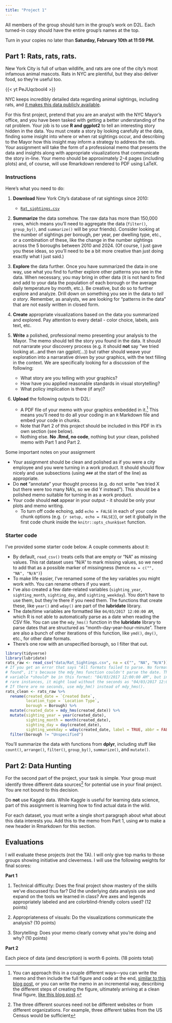 ```yaml
---
title: "Project 1"
---
```



:::fyi

All members of the group should turn in the group's work on D2L. Each turned-in copy should have the entire group's names at the top.

Turn in your copies no later than **Saturday, February 10th at 11:59 PM.** 

:::


## Part 1: Rats, rats, rats.

New York City is full of urban wildlife, and rats are one of the city's most infamous animal mascots. Rats in NYC are plentiful, but they also deliver food, so they're useful too.

{{< yt PeJUqcbool4 >}}

NYC keeps incredibly detailed data regarding animal sightings, including rats, and [it makes this data publicly available](https://www.kaggle.com/new-york-city/nyc-rat-sightings/data).

For this first project, pretend that you are an analyst with the NYC Mayor's office, and you have been tasked with getting a better understanding of the rat problem. Your job is to use **R and ggplot2** to tell an interesting story hidden in the data. You must create a story by looking carefully at the data, finding some insight into where or when rat sightings occur, and describing to the Mayor how this insight may inform a strategy to address the rats. Your assignment will take the form of a professional memo that presents the data and insights along with appropriate visualizations that communicate the story in-line. Your memo should be approximately 2-4 pages (including plots) and, of course, will use Rmarkdown rendered to PDF using LaTeX.

### Instructions

Here's what you need to do:

1. **Download** New York City's database of rat sightings since 2010:

    - [<i class="fas fa-file-csv"></i> `Rat_sightings.csv`](/data/Rat_sightings.csv)

2. **Summarize** the data somehow. The raw data has more than 150,000 rows, which means you'll need to aggregate the data (`filter()`, `group_by()`, and `summarize()` will be your friends). Consider looking at the number of sightings per borough, per year, per dwelling type, etc., or a combination of these, like the change in the number sightings across the 5 boroughs between 2010 and 2024. (Of course, I just gave you these ideas, so you'll need to be a bit more creative than just doing exactly what I just said.)

3. **Explore** the data further. Once you have summarized the data in one way, use what you find to further explore other patterns you see in the data. When necessary, you may bring in other data (it is not hard to find and add to your data the population of each borough or the average daily temperature by month, etc.). Be creative, but do so to further explore and analyze. Drill down on something you see in the data to *tell a story*. Remember, as analysts, we are looking for "patterns in the data" that are not easily written in closed form.

4. **Create** appropriate visualizations based on the data you summarized and explored. Pay attention to every detail - color choice, labels, axis text, etc.

5. **Write** a polished, professional memo presenting your analysis to the Mayor. The memo should tell the story you found in the data. It should not narrarate your discovery process (e.g. it should **not** say "we tried looking at...and then ran ggplot(...)) but rather should weave your exploration into a narrarative driven by your graphics, with the text filling in the context. We are specifically looking for a discussion of the following:

    - What story are you telling with your graphics?
    - How have you applied reasonable standards in visual storytelling?
    - What policy implication is there (if any)?
    
  
6. **Upload** the following outputs to D2L:

    - A PDF file of your memo with your graphics embedded in it.^[You can approach this in a couple different ways—you can write the memo and then include the full figure and code at the end, [similar to this blog post](https://rud.is/b/2017/09/18/mapping-fall-foliage-with-sf/), or you can write the memo in an incremental way, describing the different steps of creating the figure, ultimately arriving at a clean final figure, [like this blog post](https://rudeboybert.github.io/fivethirtyeight/articles/bechdel.html).] This means you'll need to do all your coding in an `R` Markdown file and embed your code in chunks. 
    - Note that Part 2 of this project should be included in this PDF in it's own section (see below).
    - Nothing else. **No .Rmd, no code**, nothing but your clean, polished memo with Part 1 and Part 2.
    
Some important notes on your assignment

- Your assignment should be clean and polished as if you were a city employee and you were turning in a work product. It should should flow nicely and use subsections (using ```###``` at the start of the line) as appropriate.
- Do **not** "annotate" your thought process (e.g. do not write "we tried X but there were too many NA's, so we did Y instead"). This should be a polished memo suitable for turning in as a work product.
- Your code should **not** appear in your output - it should be only your plots and memo writing. 
  - To turn off code echoing, add `echo = FALSE` in each of your code chunk options (e.g. `{r setup, echo = FALSE}`), or set it globally in the first code chunk inside the `knitr::opts_chunk$set` function.
    
    
### Starter code

I've provided some starter code below. A couple comments about it:

- By default, `read_csv()` treats cells that are empty or "NA" as missing values. This rat dataset uses "N/A" to mark missing values, so we need to add that as a possible marker of missingness (hence `na = c("", "NA", "N/A")`)
- To make life easier, I've renamed some of the key variables you might work with. You can rename others if you want.
- I've also created a few date-related variables (`sighting_year`, `sighting_month`, `sighting_day`, and `sighting_weekday`). You don't have to use them, but they're there if you need them. The functions that create these, like `year()` and `wday()` are part of the **lubridate** library.
- The date/time variables are formatted like `04/03/2017 12:00:00 AM`, which R is not able to automatically parse as a date when reading the CSV file. You can use the `mdy_hms()` function in the **lubridate** library to parse dates that are structured as "month-day-year-hour-minute". There are also a bunch of other iterations of this function, like `ymd()`, `dmy()`, etc., for other date formats.
- There's one row with an unspecified borough, so I filter that out.

```r
library(tidyverse)
library(lubridate)
rats_raw <- read_csv("data/Rat_Sightings.csv", na = c("", "NA", "N/A"))
# If you get an error that says "All formats failed to parse. No formats
# found", it's because the mdy_hms function couldn't parse the date. The date
# variable *should* be in this format: "04/03/2017 12:00:00 AM", but in some
# rare instances, it might load without the seconds as "04/03/2017 12:00 AM".
# If there are no seconds, use mdy_hm() instead of mdy_hms().
rats_clean <- rats_raw %>%
  rename(created_date = `Created Date`,
         location_type = `Location Type`,
         borough = Borough) %>%
  mutate(created_date = mdy_hms(created_date)) %>%
  mutate(sighting_year = year(created_date),
         sighting_month = month(created_date),
         sighting_day = day(created_date),
         sighting_weekday = wday(created_date, label = TRUE, abbr = FALSE)) %>%
  filter(borough != "Unspecified")
```

You'll summarize the data with functions from **dplyr**, including stuff like `count()`, `arrange()`, `filter()`, `group_by()`, `summarize()`, and `mutate()`.







## Part 2: Data Hunting

For the second part of the project, your task is simple. Your group must identify three different data sources^[The three different sources need not be different websites or from different organizations. For example, three different tables from the US Census would be sufficient] for potential use in your final project. You are not bound to this decision.

Do **not** use Kaggle data. While Kaggle is useful for learning data science, part of this assignment is learning how to find actual data in the wild. 

For each dataset, you must write a single short paragraph about what about this data interests you. Add this to the memo from Part 1, using `##` to make a new header in Rmarkdown for this section. 


## Evaluations

I will evaluate these projects (not the TA). I will only give top marks to those groups showing initiative and cleverness. I will use the following weights for final scores:

__Part 1__

1. Technical difficulty: Does the final project show mastery of the skills we've discussed thus far? Did the underlying data analysis use and expand on the tools we learned in class? Are axes and legends appropriately labeled and are colorblind-friendly colors used? (12 points)

2. Appropriateness of visuals: Do the visualizations communicate the analysis? (10 points)

3. Storytelling: Does your memo clearly convey what you're doing and why? (10 points)

__Part 2__

Each piece of data (and description) is worth 6 points. (18 points total)


